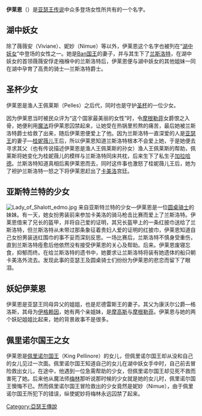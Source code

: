 {{unreferenced|time=2011-12-02T13:33:26+00:00}}
'''伊莱恩'''（{{lang-en|Elaine}}）是[[亚瑟王传说|亚瑟王传说]]中众多登场女性所共有的一个名字。

== 湖中妖女 ==
除了薇薇安（Viviane）、妮妙（Nimue）等以外，伊莱恩这个名字也被列在“[[湖中妖女|湖中妖女]]”中登场的女性之一。她是[[Ban国王|Ban国王]]的妻子，并与其生下了[[兰斯洛特|兰斯洛特]]，在湖中妖女的首领薇薇安俘走襁褓中的兰斯洛特后，伊莱恩便与湖中妖女的其他姐妹一同在湖中孕育了高贵的骑士—兰斯洛特爵士。

== 圣杯少女 ==
伊莱恩是渔人王佩莱斯（Pelles）之后代，同时也是守护[[圣杯|圣杯]]的一位少女。

因为伊莱恩当时被民众评为“这个国家最美丽的女性”时，令[[摩根勒菲|摩根勒菲]]女爵恨之入骨，她便利用[[魔法|魔法]]将伊莱恩囚禁起来，让她受在热锅里煎熬的痛苦，最后她被兰斯洛特爵士给救了出来，随后伊莱恩便爱上了他。因为兰斯洛特一直深爱的人是[[亚瑟王|亚瑟王]]的妻子—[[桂妮薇儿|桂妮薇儿]]王后，所以伊莱恩知道兰斯洛特根本不会爱上她，于是她便去寻求其父（也有传说描述伊莱恩是渔人王佩莱斯的孙女）渔人王佩莱斯的帮助，佩莱斯将她变化为桂妮薇儿的模样与兰斯洛特同床共枕，后来生下了私生子[[加拉哈德|加拉哈德]]。兰斯洛特知道真相后离伊莱恩而去，同时这件事也激怒了桂妮薇儿王后，她为了袒护兰斯洛特一怒之下将伊莱恩赶出了[[卡美洛|卡美洛]]宫廷。

== 亚斯特兰特的少女 ==
[[Image:Lady_of_Shalott_edmo.jpg|thumb]]
来自亚斯特兰特的少女—伊莱恩是一位[[圆桌骑士|圆桌骑士]]的妹妹。有一天，她女扮男装前来参加卡美洛的骑马枪击比赛而爱上了兰斯洛特。伊莱恩借来了兄长的盔甲，并将自己爱的证明，其兄长盔甲上的一条红披巾送给了兰斯洛特，但兰斯洛特从未带过那条象征着贵妇人爱的证明的红披巾，伊莱恩知道自己女扮男装送红围巾的事不妥而深刻反思。一场比赛后，兰斯洛特不慎身受重伤，直到兰斯洛特痊愈后他依然没有接受伊莱恩的关心及帮助。后来。伊莱恩废寝忘食，抑郁而终。在给兰斯洛特的遗书中，她要求让兰斯洛特将装有她遗体的船只朝卡美洛外流去。发现此事的亚瑟王及圆桌骑士们纷纷为伊莱恩的悲恋而留下了眼泪。

== 妖妃伊莱恩 ==
伊莱恩是亚瑟王同母异父的姐姐，也是尼德雷斯王的妻子。其父为康沃尔公爵—格洛斯，其母为[[伊格赖因|伊格赖因]]，她有两个亲姐妹，是[[摩高斯|摩高斯]]与[[摩根勒菲|摩根勒菲]]。伊莱恩与她的两个妖妃姐姐比起来，她的背景故事不是很多。

== 佩里诺尔国王之女 ==
伊莱恩是[[佩里诺尔国王|佩里诺尔国王]]（King Pellinore）的女儿，但佩里诺尔国王却从没和自己的女儿见过一次面。佩里诺尔国王知道自己的女儿在湖中妖女手中时，自己前去冒险救出女儿，在途中，他遇到一位急需帮助的少女，但佩里诺尔国王却见死不救而害死了她。后来他从魔法师[[梅林_(亚瑟王传说)|梅林]]那听说那时候的少女就是她的女儿时，佩里诺尔国王懊悔不已。然而佩里诺尔国王冒险救出的少女竟然是妮妙（Nimue），由于佩里诺尔国王所犯下的错误，纵使妮妙将梅林永远囚禁了起来。

{{亚瑟王传说}}

[[Category:亞瑟王傳說|Category:亞瑟王傳說]]